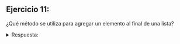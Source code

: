 ## Ejercicio 11:

¿Qué método se utiliza para agregar un elemento al final de una lista?

<details>
<summary>Respuesta:</summary>

El método utilizado para agregar un elemento al final de una lista es `append()`. Por ejemplo:

```python
mi_lista = [1, 2, 3]
mi_lista.append(4)
```
</details>